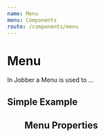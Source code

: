 ```yaml
---
name: Menu
menu: Components
route: /components/menu
---
```



# Menu

<ComponentStatus stage="pre" responsive="no" accessible="no" />

In Jobber a Menu is used to …

## Simple Example

<Playground>
  <Menu
    items={[
      {
        actions: [
          { label: "Import file", icon: "download" },
          { label: "Export file", icon: "upload" }
        ]
      },
      {
        header: "Mark as...",
        actions: [
          { label: "Sent", icon: "email" },
          { label: "Paid", icon: "paidInvoice" }
        ]
      }
    ]}
  />
</Playground>

## Menu Properties

<Props of={Menu} />

